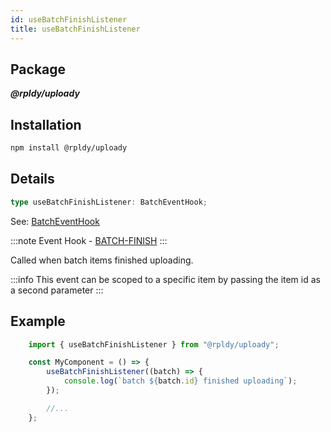 ```yaml
---
id: useBatchFinishListener
title: useBatchFinishListener
---
```


## Package

**_@rpldy/uploady_**

## Installation

```bash npm2yarn
npm install @rpldy/uploady
```

## Details

```typescript
type useBatchFinishListener: BatchEventHook;
```

See: [BatchEventHook](../types#batcheventhook)

:::note
Event Hook - [BATCH-FINISH](../events#batchFinish)
:::

Called when batch items finished uploading.

:::info
This event can be scoped to a specific item by passing the item id as a second parameter
:::

## Example

```javascript
    import { useBatchFinishListener } from "@rpldy/uploady";

    const MyComponent = () => {
        useBatchFinishListener((batch) => {
            console.log(`batch ${batch.id} finished uploading`);
        });

        //...
    };
```


